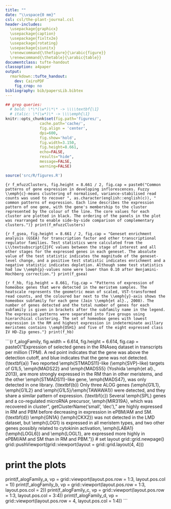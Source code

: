 ```yaml
---
title: ""
date: "\\vspace{0 mm}"
csl: csl/the-plant-journal.csl
header-includes:
  \usepackage{graphicx}
  \usepackage{caption}
  \usepackage{fixltx2e}
  \usepackage{rotating}
  \usepackage{siunitx}
  \renewcommand{\thefigure}{\arabic{figure}}
  \renewcommand{\thetable}{\arabic{table}}
documentclass: tufte-handout
classoption: a4paper
output:
  rmarkdown::tufte_handout:
    dev: CairoPDF
    fig_crop: no
bibliography: bib/papersLib.bibtex
---
```


```r
## grep queries:
  # bold: \*\*(\w*)\*\* -> \\\\textbf{\1}
  # italic: \*(\w*)\* -> \\\\emph{\1}
knitr::opts_chunk$set(fig.path='figures/',
               cache.path='cache/',
               fig.align = 'center', 
               dpi=600,
               fig.show='hold',
               fig.width=3.150,
               fig.height=8.661,
               echo=FALSE,
               results="hide",
               message=FALSE,
               warning=FALSE)

source('src/R/figures.R')
```

\begin{figure*}
 \includegraphics{data/lmdFigure.pdf}
\end{figure*}
\captionof{figure}{Morphology of the early stages of inflorescence development and laser microdissection of meristem samples. Toluidine blue stained sections of developing panicles at rachis meristem (RM; \textbf{a}), primary branch meristem (PBM; \textbf{b}), elongating primary branch meristem with axillary merisem (ePBM/AM; \textbf{c}) and spikelet meristem (SM; \textbf{d}) stages of differentiation. Laser microdissection (LMD) samples were collected from RM (\textbf{e} and \textbf{i}), PBM (\textbf{f} and \textbf{j}), ePBM/AM (\textbf{g} and \textbf{k}) and SM (\textbf{h} and \textbf{l}). Images show the samples before (\textbf{e}--\textbf{f}) and after (\textbf{i}--\textbf{l}) dissection. Scale bars represent \SI{100}{\micro\metre} (black, \textbf{a}--\textbf{d}), \SI{200}{\micro\metre} (red, \textbf{e}--\textbf{g} and \textbf{i}--\textbf{k}) or \SI{320}{\micro\metre} (blue, \textbf{h} and \textbf{l}).}
\clearpage

\begin{figure*}
  \includegraphics{data/isFigure.pdf}
\end{figure*}
\captionof{figure}{RNA \emph{in situ} hybridization analysis to confirm the specific expression patterns of four genes detected in the RNA sequencing dataset. Expression of \emph{LOC\_Os09g27730} (a--d), \emph{LOC\_Os01g04670} (e--h), \emph{LOC\_Os10g04270} (i--l) and \emph{LOC\_Os10g05990} (m--p) was analysed at the rachis meristem (a, e, i and m), primary branch meristem (b, f, j and n), elongating primary branch meristem plus axillary meristem (c, g, k and o) and spikelet meristem (d, h, l and p) stages. Each gene was detected in the same stage by \emph{in situ} hybridization as by RNA sequencing. The scale bars represent \SI{100}{\micro\metre}.}


```{r f_mfuzzClusters, fig.height = 8.661 / 2, fig.cap = paste0("Common patterns of gene expression in developing inflorescences. Fuzzy \\emph{c}-means clustering of normalised, variance-stabilised read counts was used to recover ", as.character(english::english(c)), " common patterns of expression. Each line describes the expression pattern of one gene, with the gene's membership to the cluster represented by the colour of the line. The core values for each cluster are plotted in black. The ordering of the panels in the plot was rearranged to enable side-by-side comparison of complementary clusters.")}
print(f_mfuzzClusters)
```

```{r f_gsea, fig.height = 8.661 / 2, fig.cap = "Geneset enrichment analysis (GSEA) for transcription factor and other transcriptional regulator families. Test statistics were calculated from the L\\textsubscript{2}FC values between the stage of interest and all other stages for the expressed genes in each geneset. The absolute value of the test statistic indicates the magnitude of the geneset-level change, and a positive test statistic indicates enrichment and a negative statistic indicates depletion. Although some test statistics had low \\emph{p}-values none were lower than 0.10 after Benjamini-Hochberg correction."}
print(f_gsea)
```

```{r f_hb, fig.height = 8.661, fig.cap = "Patterns of expression of homeobox genes that were detected in the meristem samples. The heatscale represents the geometric mean of scaled, VST-transformed read counts, and the coloured bar next to the \\emph{y}-axis shows the homeobox subfamily for each gene (Jain \\emph{et al}., 2008). The number of genes detected and the total number of genes for each subfamily is given in brackets after the subfamily name in the legend. The expression patterns were separated into five groups using hierarchical clustering. The set of homeobox genes with lowest expression in the RM and highest expression in indeterminate axillary meristems contains \\emph{OSH1} and five of the eight expressed class IV HD-Zip genes."}
print(f_hb)
```

```{r f_alogFamily, fig.width = 6.614, fig.height = 6.614, fig.cap = paste0("Expression of selected genes in the RNAseq dataset in transcripts per million (TPM). A red point indicates that the gene was above the detection cutoff, and blue indicates that the gene was not detected. (\\textbf{a}) Two reported \\emph{STMADS11}-like (\\emph{SVP}-like) targets of G1L5, \\emph{MADS22} and \\emph{MADS55} (Yoshida \\emph{et al}., 2013), are more strongly expressed in the RM than in other meristems, and the other \\emph{STMADS11}-like gene, \\emph{MADS47}, was only detected in one library. (\\textbf{b}) Only three ALOG genes (\\emph{G1L1}, \\emph{G1L2} and \\emph{G1L5}/\\emph{TAWAWA1}) were detected, and they share a similar pattern of expression. (\\textbf{c}) Several \\emph{SPL} genes and a co-regulated microRNA precursor, \\emph{MIR319A}, which was recovered in cluster ", getClusterName('small', 'dec')," are highly expressed in RM and PBM before decreasing in expression in ePBM/AM and SM. (\\textbf{d}) \\emph{GN1A} (\\emph{CKX2}) was not detected in the LMD dataset, but \\emph{LOG1} is expressed in all meristem types, and two other genes possibly related to cytokinin activation, \\emph{LABA1} (\\emph{LOGL6}) and \\emph{LOGL1}, are expressed more highly in ePBM/AM and SM than in RM and PBM.")}
# set layout
grid::grid.newpage()
grid::pushViewport(grid::viewport(layout = grid::grid.layout(4, 4)))

# print the plots
print(f_alogFamily_a, vp = grid::viewport(layout.pos.row = 1:3, layout.pos.col = 1))
print(f_alogFamily_b, vp = grid::viewport(layout.pos.row = 1:3, layout.pos.col = 2))
print(f_alogFamily_c, vp = grid::viewport(layout.pos.row = 1:3, layout.pos.col = 3:4))
print(f_alogFamily_d, vp = grid::viewport(layout.pos.row = 4, layout.pos.col = 1:4))
```


